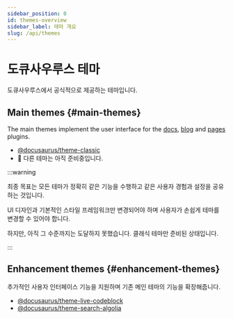 ```yaml
---
sidebar_position: 0
id: themes-overview
sidebar_label: 테마 개요
slug: /api/themes
---
```


# 도큐사우루스 테마

도큐사우루스에서 공식적으로 제공하는 테마입니다.

## Main themes {#main-themes}

The main themes implement the user interface for the [docs](../plugins/plugin-content-docs.mdx), [blog](../plugins/plugin-content-blog.mdx) and [pages](../plugins/plugin-content-pages.mdx) plugins.

- [@docusaurus/theme-classic](./theme-classic.mdx)
- 🚧 다른 테마는 아직 준비중입니다.

:::warning

최종 목표는 모든 테마가 정확히 같은 기능을 수행하고 같은 사용자 경험과 설정을 공유하는 것입니다.

UI 디자인과 기본적인 스타일 프레임워크만 변경되어야 하며 사용자가 손쉽게 테마를 변경할 수 있어야 합니다.

하지만, 아직 그 수준까지는 도달하지 못했습니다. 클래식 테마만 준비된 상태입니다.

:::

## Enhancement themes {#enhancement-themes}

추가적인 사용자 인터페이스 기능을 지원하며 기존 메인 테마의 기능을 확장해줍니다.

- [@docusaurus/theme-live-codeblock](./theme-live-codeblock.mdx)
- [@docusaurus/theme-search-algolia](./theme-search-algolia.mdx)
